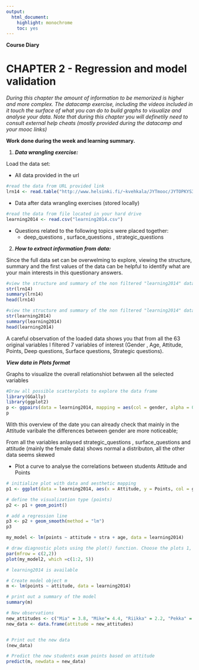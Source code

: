 ```yaml
---
output: 
  html_document: 
    highlight: monochrome
    toc: yes
---
```

**Course Diary**

# CHAPTER 2 - Regression and model validation

*During this chapter the amount of information to be memorized is higher and more complex. The datacamp exercise, including the videos included in it touch the surface of what you can do to build graphs to visualize and analyse your data. Note that during this chapter you will definetily need to consult external help cheats (mostly provided during the datacamp and your mooc links)*


**Work done during the week and learning summary.**

1. _**Data wrangling exercise:**_ 

Load the data set:
 
 - All data provided in the url 
 
```r
#read the data from URL provided link
lrn14 <- read.table("http://www.helsinki.fi/~kvehkala/JYTmooc/JYTOPKYS3-data.txt", sep="\t", header=TRUE)
```
  
 - Data after data wrangling exercises (stored locally)
 
```r
#read the data from file located in your hard drive
learning2014 <- read.csv("learning2014.csv")
```
 
   - Questions related to the following topics were placed together:     
        - deep_questions , surface_questions , strategic_questions 
        

2. _**How to extract information from data:**_

Since the full data set can be overwelming to explore, viewing the structure, summary and the first values of the data can be helpful to identify what are your main interests in this questionary answers. 

```r
#view the structure and summary of the non filtered "learning2014" data
str(lrn14)
summary(lrn14)
head(lrn14)
```


```r
#view the structure and summary of the non filtered "learning2014" data
str(learning2014)
summary(learning2014)
head(learning2014)
```

A careful observation of the loaded data shows you that from all the 63 original variables I filtered 7 variables of interest (Gender , Age, Attitude, Points, Deep questions, Surface questions, Strategic questions). 


_**View data in Plots format**_

Graphs to visualize the overall relationshiot betwwen all the selected variables 

```r
#Draw all possible scatterplots to explore the data frame
library(GGally)
library(ggplot2)
p <- ggpairs(data = learning2014, mapping = aes(col = gender, alpha = 0.3), lower = list(combo = wrap("facethist", bins = 20)))
p
```

With this overview of the date you can already check that mainly in the Attitude varibale the differences between gender are more noticeable; 

From all the variables anlaysed strategic_questions , surface_questions and attitude (mainly the female data) shows normal a distributon, all the other data seems skewed 


- Plot a curve to analyse the correlations between students Attitude and Points 
```r
# initialize plot with data and aesthetic mapping
p1 <- ggplot(data = learning2014, aes(x = Attitude, y = Points, col = gender))

# define the visualization type (points)
p2 <- p1 + geom_point()

# add a regression line
p3 <- p2 + geom_smooth(method = "lm")
p3
```


```r

my_model <- lm(points ~ attitude + stra + age, data = learning2014)

# draw diagnostic plots using the plot() function. Choose the plots 1, 2 and 5
par(mfrow = c(2,2))
plot(my_model2, which =c(1:2, 5)) 
```

```r
# learning2014 is available

# Create model object m
m <- lm(points ~ attitude, data = learning2014)

# print out a summary of the model
summary(m)

# New observations
new_attitudes <- c("Mia" = 3.8, "Mike"= 4.4, "Riikka" = 2.2, "Pekka" = 2.9)
new_data <- data.frame(attitude = new_attitudes)


# Print out the new data
(new_data)

# Predict the new students exam points based on attitude
predict(m, newdata = new_data)
```


